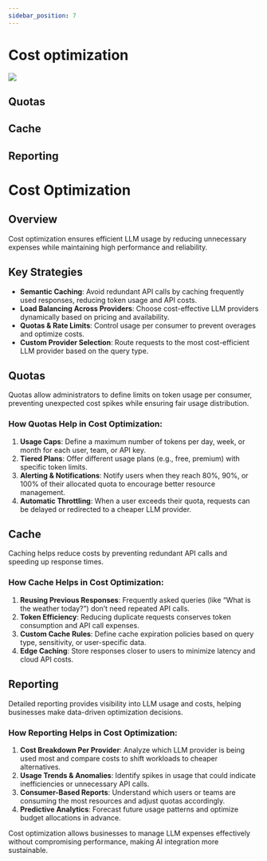 ```yaml
---
sidebar_position: 7
---
```



# Cost optimization

![](/img/cost-optimization.svg)

## Quotas

## Cache

## Reporting


# Cost Optimization

## Overview
Cost optimization ensures efficient LLM usage by reducing unnecessary expenses while maintaining high performance and reliability.

## Key Strategies
- **Semantic Caching**: Avoid redundant API calls by caching frequently used responses, reducing token usage and API costs.
- **Load Balancing Across Providers**: Choose cost-effective LLM providers dynamically based on pricing and availability.
- **Quotas & Rate Limits**: Control usage per consumer to prevent overages and optimize costs.
- **Custom Provider Selection**: Route requests to the most cost-efficient LLM provider based on the query type.

## Quotas
Quotas allow administrators to define limits on token usage per consumer, preventing unexpected cost spikes while ensuring fair usage distribution.

### How Quotas Help in Cost Optimization:
1. **Usage Caps**: Define a maximum number of tokens per day, week, or month for each user, team, or API key.
2. **Tiered Plans**: Offer different usage plans (e.g., free, premium) with specific token limits.
3. **Alerting & Notifications**: Notify users when they reach 80%, 90%, or 100% of their allocated quota to encourage better resource management.
4. **Automatic Throttling**: When a user exceeds their quota, requests can be delayed or redirected to a cheaper LLM provider.

## Cache
Caching helps reduce costs by preventing redundant API calls and speeding up response times.

### How Cache Helps in Cost Optimization:
1. **Reusing Previous Responses**: Frequently asked queries (like “What is the weather today?”) don’t need repeated API calls.
2. **Token Efficiency**: Reducing duplicate requests conserves token consumption and API call expenses.
3. **Custom Cache Rules**: Define cache expiration policies based on query type, sensitivity, or user-specific data.
4. **Edge Caching**: Store responses closer to users to minimize latency and cloud API costs.

## Reporting
Detailed reporting provides visibility into LLM usage and costs, helping businesses make data-driven optimization decisions.

### How Reporting Helps in Cost Optimization:
1. **Cost Breakdown Per Provider**: Analyze which LLM provider is being used most and compare costs to shift workloads to cheaper alternatives.
2. **Usage Trends & Anomalies**: Identify spikes in usage that could indicate inefficiencies or unnecessary API calls.
3. **Consumer-Based Reports**: Understand which users or teams are consuming the most resources and adjust quotas accordingly.
4. **Predictive Analytics**: Forecast future usage patterns and optimize budget allocations in advance.

Cost optimization allows businesses to manage LLM expenses effectively without compromising performance, making AI integration more sustainable.